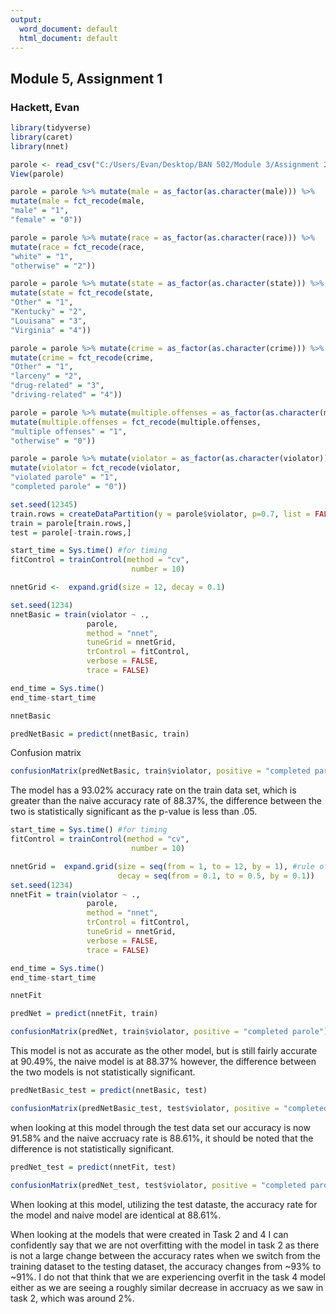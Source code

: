 ---
output:
  word_document: default
  html_document: default
---
## Module 5, Assignment 1
### Hackett, Evan

```{r}
library(tidyverse)
library(caret)
library(nnet)
```

```{r}
parole <- read_csv("C:/Users/Evan/Desktop/BAN 502/Module 3/Assignment 2/parole.csv")
View(parole)

parole = parole %>% mutate(male = as_factor(as.character(male))) %>%
mutate(male = fct_recode(male,
"male" = "1",
"female" = "0"))

parole = parole %>% mutate(race = as_factor(as.character(race))) %>%
mutate(race = fct_recode(race,
"white" = "1",
"otherwise" = "2"))

parole = parole %>% mutate(state = as_factor(as.character(state))) %>%
mutate(state = fct_recode(state,
"Other" = "1",
"Kentucky" = "2",
"Louisana" = "3",
"Virginia" = "4"))

parole = parole %>% mutate(crime = as_factor(as.character(crime))) %>%
mutate(crime = fct_recode(crime,
"Other" = "1",
"larceny" = "2",
"drug-related" = "3",
"driving-related" = "4"))

parole = parole %>% mutate(multiple.offenses = as_factor(as.character(multiple.offenses))) %>%
mutate(multiple.offenses = fct_recode(multiple.offenses,
"multiple offenses" = "1",
"otherwise" = "0"))

parole = parole %>% mutate(violator = as_factor(as.character(violator))) %>%
mutate(violator = fct_recode(violator,
"violated parole" = "1",
"completed parole" = "0"))

```

```{r}
set.seed(12345)
train.rows = createDataPartition(y = parole$violator, p=0.7, list = FALSE) #70% in training
train = parole[train.rows,] 
test = parole[-train.rows,]
```

```{r}
start_time = Sys.time() #for timing
fitControl = trainControl(method = "cv", 
                           number = 10)

nnetGrid <-  expand.grid(size = 12, decay = 0.1)

set.seed(1234)
nnetBasic = train(violator ~ ., 
                 parole,
                 method = "nnet",
                 tuneGrid = nnetGrid,
                 trControl = fitControl,
                 verbose = FALSE,
                 trace = FALSE)

end_time = Sys.time()
end_time-start_time
```

```{r}
nnetBasic
```

```{r}
predNetBasic = predict(nnetBasic, train)
```

Confusion matrix
```{r}
confusionMatrix(predNetBasic, train$violator, positive = "completed parole")
```
The model has a 93.02% accuracy rate on the train data set, which is greater than the naive accuracy rate of 88.37%, the difference between the two is statistically significant as the p-value is less than .05. 

```{r}
start_time = Sys.time() #for timing
fitControl = trainControl(method = "cv", 
                           number = 10)

nnetGrid =  expand.grid(size = seq(from = 1, to = 12, by = 1), #rule of thumb --> between # of input and # of output layers
                        decay = seq(from = 0.1, to = 0.5, by = 0.1))
set.seed(1234)
nnetFit = train(violator ~ ., 
                 parole,
                 method = "nnet",
                 trControl = fitControl,
                 tuneGrid = nnetGrid,
                 verbose = FALSE,
                 trace = FALSE)

end_time = Sys.time()
end_time-start_time
```


```{r}
nnetFit
```

```{r}
predNet = predict(nnetFit, train)
```

```{r}
confusionMatrix(predNet, train$violator, positive = "completed parole")
```

This model is not as accurate as the other model, but is still fairly accurate at 90.49%, the naive model is at 88.37% however, the difference between the two models is not statistically significant. 

```{r}
predNetBasic_test = predict(nnetBasic, test)
```

```{r}
confusionMatrix(predNetBasic_test, test$violator, positive = "completed parole")
```
when looking at this model through the test data set our accuracy is now 91.58% and the naive accruacy rate is 88.61%, it should be noted that the difference is not statistically significant. 

```{r}
predNet_test = predict(nnetFit, test)
```

```{r}
confusionMatrix(predNet_test, test$violator, positive = "completed parole")
```

When looking at this model, utilizing the test dataste, the accuracy rate for the model and naive model are identical at 88.61%.

When looking at the models that were created in Task 2 and 4 I can confidently say that we are not overfitting with the model in task 2 as there is not a large change between the accuracy rates when we switch from the training dataset to the testing dataset, the accuracy changes from ~93% to ~91%. I do not that think that we are experiencing overfit in the task 4 model either as we are seeing a roughly similar decrease in accruacy as we saw in task 2, which was around 2%. 
